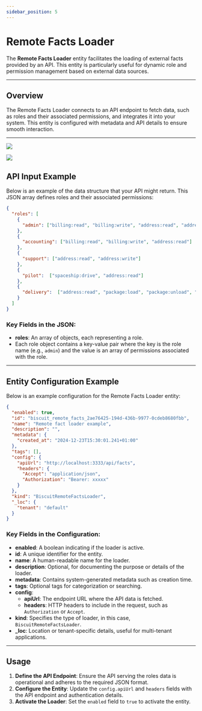 ```yaml
---
sidebar_position: 5
---
```



# Remote Facts Loader

The **Remote Facts Loader** entity facilitates the loading of external facts provided by an API. This entity is particularly useful for dynamic role and permission management based on external data sources.

---

## Overview
The Remote Facts Loader connects to an API endpoint to fetch data, such as roles and their associated permissions, and integrates it into your system. This entity is configured with metadata and API details to ensure smooth interaction.

---

![](/screenshots/biscuit-remote-facts-loader-create-entity.png)

![](/screenshots/biscuit-remote-facts-loader-create-entity-configuration.png)

## API Input Example
Below is an example of the data structure that your API might return. This JSON array defines roles and their associated permissions:

```json
{
  "roles": [
    {
      "admin": ["billing:read", "billing:write", "address:read", "address:write"]
    },
    {
      "accounting": ["billing:read", "billing:write", "address:read"]
    },
    {
      "support": ["address:read", "address:write"]
    },
    {
      "pilot":  ["spaceship:drive", "address:read"]
    },
    {
      "delivery":  ["address:read", "package:load", "package:unload", "package:deliver"]
    }
  ]
}
```

### Key Fields in the JSON:
- **roles**: An array of objects, each representing a role.
- Each role object contains a key-value pair where the key is the role name (e.g., `admin`) and the value is an array of permissions associated with the role.

---

## Entity Configuration Example
Below is an example configuration for the Remote Facts Loader entity:

```json
{
  "enabled": true,
  "id": "biscuit_remote_facts_2ae76425-194d-436b-9977-0cdeb8680fbb",
  "name": "Remote fact loader example",
  "description": "",
  "metadata": {
    "created_at": "2024-12-23T15:30:01.241+01:00"
  },
  "tags": [],
  "config": {
    "apiUrl": "http://localhost:3333/api/facts",
    "headers": {
      "Accept": "application/json",
      "Authorization": "Bearer: xxxxx"
    }
  },
  "kind": "BiscuitRemoteFactsLoader",
  "_loc": {
    "tenant": "default"
  }
}
```

### Key Fields in the Configuration:
- **enabled**: A boolean indicating if the loader is active.
- **id**: A unique identifier for the entity.
- **name**: A human-readable name for the loader.
- **description**: Optional, for documenting the purpose or details of the loader.
- **metadata**: Contains system-generated metadata such as creation time.
- **tags**: Optional tags for categorization or searching.
- **config**:
  - **apiUrl**: The endpoint URL where the API data is fetched.
  - **headers**: HTTP headers to include in the request, such as `Authorization` or `Accept`.
- **kind**: Specifies the type of loader, in this case, `BiscuitRemoteFactsLoader`.
- **_loc**: Location or tenant-specific details, useful for multi-tenant applications.

---

## Usage
1. **Define the API Endpoint**: Ensure the API serving the roles data is operational and adheres to the required JSON format.
2. **Configure the Entity**: Update the `config.apiUrl` and `headers` fields with the API endpoint and authentication details.
3. **Activate the Loader**: Set the `enabled` field to `true` to activate the entity.